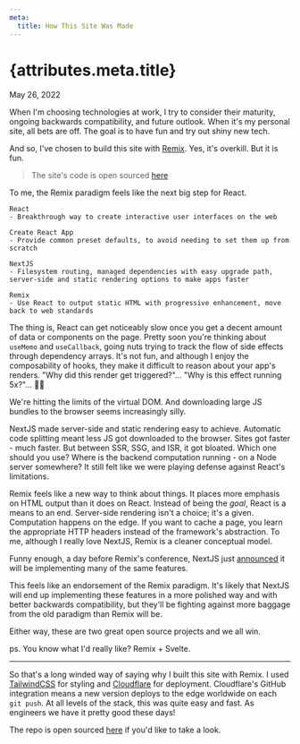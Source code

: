 ```yaml
---
meta:
  title: How This Site Was Made
---
```


# {attributes.meta.title} 

<div className="text-gray-400 mt-1 mb-6">
May 26, 2022
</div>

When I'm choosing technologies at work, I try to consider their maturity,
ongoing backwards compatibility, and future outlook. When it's my personal site,
all bets are off. The goal is to have fun and try out shiny new tech.

And so, I've chosen to build this site with [Remix](https://remix.run). Yes,
it's overkill. But it is fun.

> The site's code is open sourced
> [here](https://github.com/dgurns/personal-site-remix)

To me, the Remix paradigm feels like the next big step for React.

```
React
- Breakthrough way to create interactive user interfaces on the web

Create React App
- Provide common preset defaults, to avoid needing to set them up from scratch

NextJS
- Filesystem routing, managed dependencies with easy upgrade path, server-side and static rendering options to make apps faster

Remix
- Use React to output static HTML with progressive enhancement, move back to web standards
```

The thing is, React can get noticeably slow once you get a decent amount of data
or components on the page. Pretty soon you're thinking about `useMemo` and
`useCallback`, going nuts trying to track the flow of side effects through
dependency arrays. It's not fun, and although I enjoy the composability of
hooks, they make it difficult to reason about your app's renders. "Why did this
render get triggered?"... "Why is this effect running 5x?"... 🤦‍♂️

We're hitting the limits of the virtual DOM. And downloading large JS bundles to
the browser seems increasingly silly.

NextJS made server-side and static rendering easy to achieve. Automatic code
splitting meant less JS got downloaded to the browser. Sites got faster - much
faster. But between SSR, SSG, and ISR, it got bloated. Which one should you use?
Where is the backend computation running - on a Node server somewhere? It still
felt like we were playing defense against React's limitations.

Remix feels like a new way to think about things. It places more emphasis on
HTML output than it does on React. Instead of being the _goal_, React is a means
to an end. Server-side rendering isn't a choice; it's a given. Computation
happens on the edge. If you want to cache a page, you learn the appropriate HTTP
headers instead of the framework's abstraction. To me, although I really love
NextJS, Remix is a cleaner conceptual model.

Funny enough, a day before Remix's conference, NextJS just
[announced](https://nextjs.org/blog/layouts-rfc?utm_source=next-site&utm_medium=banner&utm_campaign=next-website)
it will be implementing many of the same features.

This feels like an endorsement of the Remix paradigm. It's likely that NextJS
will end up implementing these features in a more polished way and with better
backwards compatibility, but they'll be fighting against more baggage from the
old paradigm than Remix will be. 

Either way, these are two great open source projects and we all win. 

ps. You know what I'd really like? Remix + Svelte.

---

So that's a long winded way of saying why I built this site with Remix. I used
[TailwindCSS](https://tailwindcss.com) for styling and
[Cloudflare](https://pages.cloudflare.com) for deployment. Cloudflare's GitHub
integration means a new version deploys to the edge worldwide on each `git
push`. At all levels of the stack, this was quite easy and fast. As engineers we
have it pretty good these days!

The repo is open sourced [here](https://github.com/dgurns/personal-site-remix)
if you'd like to take a look.